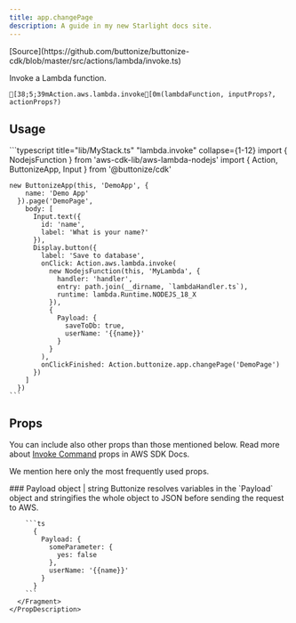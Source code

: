 ```yaml
---
title: app.changePage
description: A guide in my new Starlight docs site.
---
```



<FrameworkSelect>
	<FrameworkContent>
		<Fragment slot="cdk">
			[Source](https://github.com/buttonize/buttonize-cdk/blob/master/src/actions/lambda/invoke.ts)
		</Fragment>
	</FrameworkContent>
</FrameworkSelect>

Invoke a Lambda function.

```ansi
[38;5;39mAction.aws.lambda.invoke[0m(lambdaFunction, inputProps?, actionProps?)
```

## Usage

<FrameworkContent>
  <Fragment slot="cdk">
    ```typescript title="lib/MyStack.ts" "lambda.invoke" collapse={1-12}
    import { NodejsFunction } from 'aws-cdk-lib/aws-lambda-nodejs'
    import { Action, ButtonizeApp, Input } from '@buttonize/cdk'

    new ButtonizeApp(this, 'DemoApp', {
        name: 'Demo App'
      }).page('DemoPage',
        body: [
          Input.text({
            id: 'name',
            label: 'What is your name?'
          }),
          Display.button({
            label: 'Save to database',
            onClick: Action.aws.lambda.invoke(
              new NodejsFunction(this, 'MyLambda', {
                handler: 'handler',
                entry: path.join(__dirname, `lambdaHandler.ts`),
                runtime: lambda.Runtime.NODEJS_18_X
              }),
              {
                Payload: {
                  saveToDb: true,
                  userName: '{{name}}'
                }
              }
            ),
            onClickFinished: Action.buttonize.app.changePage('DemoPage')
          })
        ]
      })
    ```

  </Fragment>
</FrameworkContent>

## Props

You can include also other props than those mentioned below. Read more about [Invoke Command](https://docs.aws.amazon.com/AWSJavaScriptSDK/v3/latest/Package/-aws-sdk-client-lambda/Interface/InvocationRequest/) props in AWS SDK Docs.

We mention here only the most frequently used props.

<FrameworkContent>
  <Fragment slot="cdk">
    <PropDescription>
      <Fragment slot="title">
        ### Payload
      </Fragment>
      <PropMarker slot="markers" type="optional" />
      <Fragment slot="type">object | string</Fragment>
      <Fragment slot="description">
         Buttonize resolves variables in the `Payload` object and stringifies the whole object to JSON before sending the request to AWS.

        ```ts
          {
            Payload: {
              someParameter: {
                yes: false
              },
              userName: '{{name}}'
            }
          }
        ```
      </Fragment>
    </PropDescription>

  </Fragment>
</FrameworkContent>
